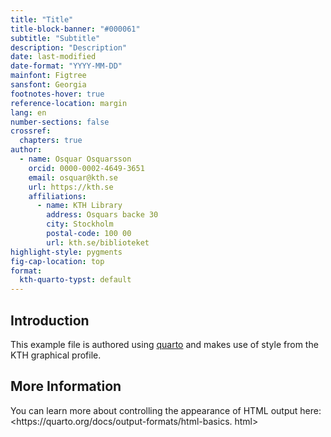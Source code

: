 ```yaml
---
title: "Title"
title-block-banner: "#000061"
subtitle: "Subtitle"
description: "Description"
date: last-modified
date-format: "YYYY-MM-DD"
mainfont: Figtree
sansfont: Georgia
footnotes-hover: true
reference-location: margin
lang: en
number-sections: false
crossref:
  chapters: true
author:
  - name: Osquar Osquarsson
    orcid: 0000-0002-4649-3651
    email: osquar@kth.se
    url: https://kth.se
    affiliations:
      - name: KTH Library
        address: Osquars backe 30
        city: Stockholm
        postal-code: 100 00
        url: kth.se/biblioteket
highlight-style: pygments
fig-cap-location: top
format:
  kth-quarto-typst: default
---
```


## Introduction

This example file is authored using [quarto](https://quarto.org) and makes use of style from the KTH graphical profile.

## More Information

You can learn more about controlling the appearance of HTML output here: <https://quarto.org/docs/output-formats/html-basics.
html>

